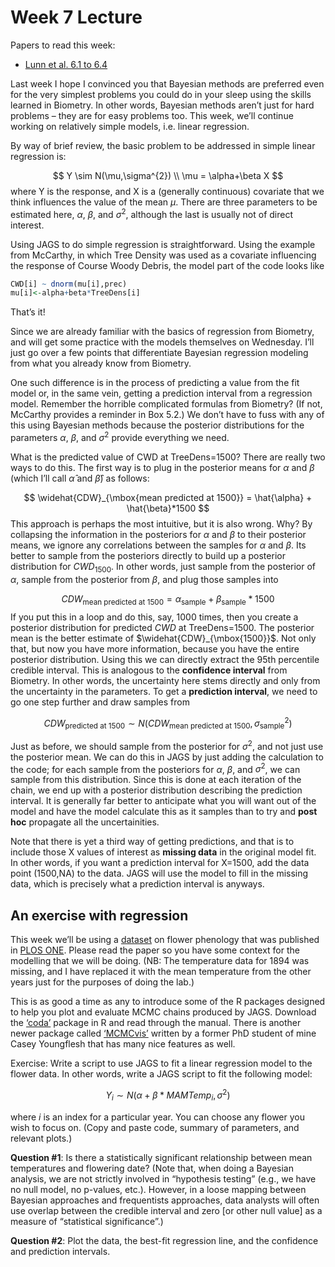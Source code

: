 Week 7 Lecture
========================================================

Papers to read this week:

* [Lunn et al. 6.1 to 6.4](https://github.com/hlynch/Bayesian2020/tree/master/_data/Lunn6_1to6_4.pdf)

Last week I hope I convinced you that Bayesian methods are preferred even for the very simplest problems you could do in your sleep using the skills learned in Biometry. In other words, Bayesian methods aren’t just for hard problems – they are for easy problems too. This week, we’ll continue working on relatively simple models, i.e. linear regression.

By way of brief review, the basic problem to be addressed in simple linear regression is:

$$
Y \sim N(\mu,\sigma^{2}) \\
\mu = \alpha+\beta X
$$
where Y is the response, and X is a (generally continuous) covariate that we think influences the value of the mean $\mu$. There are three parameters to be estimated here, $\alpha$, $\beta$, and $\sigma^{2}$, although the last is usually not of direct interest.

Using JAGS to do simple regression is straightforward. Using the example from McCarthy, in which Tree Density was used as a covariate influencing the response of Course Woody Debris, the model part of the code looks like

```r
CWD[i] ~ dnorm(mu[i],prec)
mu[i]<-alpha+beta*TreeDens[i]
```

That’s it! 

Since we are already familiar with the basics of regression from Biometry, and will get some practice with the models themselves on Wednesday. I’ll just go over a few points that differentiate Bayesian regression modeling from what you already know from Biometry.

One such difference is in the process of predicting a value from the fit model or, in the same vein, getting a prediction interval from a regression model. Remember the horrible complicated formulas from Biometry? (If not, McCarthy provides a reminder in Box 5.2.) We don’t have to fuss with any of this using Bayesian methods because the posterior distributions for the parameters $\alpha$, $\beta$, and $\sigma^{2}$ provide everything we need.

What is the predicted value of CWD at TreeDens=1500? There are really two ways to do this. The first way is to plug in the posterior means for $\alpha$ and $\beta$ (which I’ll call $\hat{\alpha}$ and $\hat{\beta}$) as follows:

$$
\widehat{CDW}_{\mbox{mean predicted at 1500}} = \hat{\alpha} + \hat{\beta}*1500
$$
This approach is perhaps the most intuitive, but it is also wrong. Why? By collapsing the information in the posteriors for $\alpha$ and $\beta$ to their posterior means, we ignore any correlations between the samples for $\alpha$ and $\beta$. Its better to sample from the posteriors directly to build up a posterior distribution for $CWD_{1500}$. In other words, just sample from the posterior of $\alpha$, sample from the posterior from $\beta$, and plug those samples into

$$
CDW_{\mbox{mean predicted at 1500}} = \alpha_{\mbox{sample}} + \beta_{\mbox{sample}}*1500
$$
If you put this in a loop and do this, say, 1000 times, then you create a posterior distribution for predicted $CWD$ at TreeDens=1500. The posterior mean is the better estimate of $\widehat{CDW}_{\mbox{1500}}$. Not only that, but now you have more information, because you have the entire posterior distribution. Using this we can directly extract the 95th percentile credible interval. This is analogous to the **confidence interval** from Biometry. In other words, the uncertainty here stems directly and only from the uncertainty in the parameters. To get a **prediction interval**, we need to go one step further and draw samples from

$$
CDW_{\mbox{predicted at 1500}} \sim N(CDW_{\mbox{mean predicted at 1500}},\sigma^{2}_{\mbox{sample}})
$$

Just as before, we should sample from the posterior for $\sigma^{2}$, and not just use the posterior mean. We can do this in JAGS by just adding the calculation to the code; for each sample from the posteriors for $\alpha$, $\beta$, and $\sigma^{2}$, we can sample from this distribution. Since this is done at each iteration of the chain, we end up with a posterior distribution describing the prediction interval. It is generally far better to anticipate what you will want out of the model and have the model calculate this as it samples than to try and **post hoc** propagate all the uncertainities.

Note that there is yet a third way of getting predictions, and that is to include those X values of interest as **missing data** in the original model fit. In other words, if you want a prediction interval for X=1500, add the data point (1500,NA) to the data. JAGS will use the model to fill in the missing data, which is precisely what a prediction interval is anyways.

An exercise with regression
-----------

This week we’ll be using a [dataset](https://github.com/hlynch/Bayesian2020/tree/master/_data/PLOSdataConcord.csv) on flower phenology that was published in [PLOS ONE](https://github.com/hlynch/Bayesian2020/tree/master/_data/EllwoodEtAl2013.pdf). Please read the paper so you have some context for the modelling that we will be doing. (NB: The temperature data for 1894 was missing, and I have replaced it with the mean temperature from the other years just for the purposes of doing the lab.)

This is as good a time as any to introduce some of the R packages designed to help you plot and evaluate MCMC chains produced by JAGS.  Download the [‘coda’](https://cran.r-project.org/web/packages/coda/index.html) package in R and read through the manual. There is another newer package called [‘MCMCvis'](https://cran.r-project.org/web/packages/MCMCvis/index.html) written by a former PhD student of mine Casey Youngflesh that has many nice features as well.

Exercise: Write a script to use JAGS to fit a linear regression model to the flower data. In other words, write a JAGS script to fit the following model:

$$
Y_{i} \sim N(\alpha + \beta*MAMTemp_{i},\sigma^{2})
$$

where $i$ is an index for a particular year. You can choose any flower you wish to focus on. (Copy and paste code, summary of parameters, and relevant plots.) 

**Question #1**: Is there a statistically significant relationship between mean temperatures and flowering date? (Note that, when doing a Bayesian analysis, we are not strictly involved in “hypothesis testing” (e.g., we have no null model, no p-values, etc.). However, in a loose mapping between Bayesian approaches and frequentists approaches, data analysts will often use overlap between the credible interval and zero [or other null value] as a measure of “statistical significance”.)

**Question #2**: Plot the data, the best-fit regression line, and the confidence and prediction intervals.

